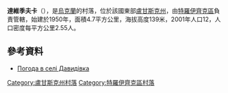 {{coord|49|47|46|N|38|11|9|E|scale:100000|display=title}}

'''達維季夫卡'''（{{lang-uk|Давидівка}}），是[[烏克蘭|烏克蘭]]的村落，位於該國東部[[盧甘斯克州|盧甘斯克州]]，由[[特羅伊齊克區|特羅伊齊克區]]負責管轄，始建於1950年，面積4.7平方公里，海拔高度139米，2001年人口12，人口密度每平方公里2.55人。

==參考資料==
* [http://weather.in.ua/ua/lyganskaja/6311 Погода в селі Давидівка] {{Wayback|url=http://weather.in.ua/ua/lyganskaja/6311 |date=20201025222444 }}

{{DEFAULTSORT:Давидівка}}
[[Category:盧甘斯克州村落|Category:盧甘斯克州村落]]
[[Category:特羅伊齊克區村落|Category:特羅伊齊克區村落]]


{{Luhansk-geo-stub}}